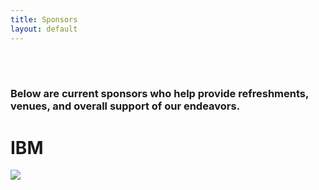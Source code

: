 ```yaml
---
title: Sponsors
layout: default
---
```


<style type="text/css">
.main-container {
  max-width: 1200px;
  margin-left: auto;
  margin-right: auto;
}

@media only screen and (max-width: 1200px) {
  #navbar > ul > li > a {
     font-size: 0;
     display:inline-block;
  }
  .fa { font-size: initial; }
}
</style>

<br/>
<br/>

### Below are current sponsors who help provide refreshments, venues, and overall support of our endeavors.



# **IBM**
![](images/IBM-logo-black.png)


<br/>
<br/>

